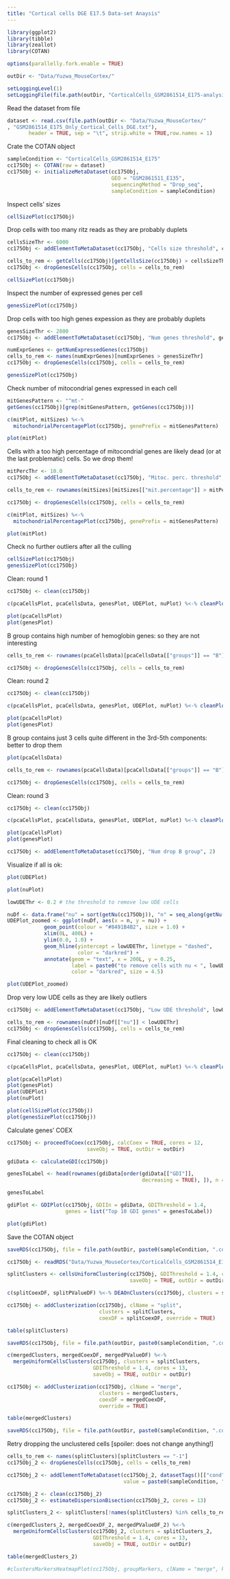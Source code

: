 ```yaml
---
title: "Cortical cells DGE E17.5 Data-set Anaysis"
---
```


```r
library(ggplot2)
library(tibble)
library(zeallot)
library(COTAN)

options(parallelly.fork.enable = TRUE)

outDir <- "Data/Yuzwa_MouseCortex/"

setLoggingLevel(1)
setLoggingFile(file.path(outDir, "CorticalCells_GSM2861514_E175-analysis.log"))
```

Read the dataset from file

```r
dataset <- read.csv(file.path(outDir <- "Data/Yuzwa_MouseCortex/"
, "GSM2861514_E175_Only_Cortical_Cells_DGE.txt"),
       header = TRUE, sep = "\t", strip.white = TRUE,row.names = 1)
```

Crate the COTAN object

```r
sampleCondition <- "CorticalCells_GSM2861514_E175"
cc175Obj <- COTAN(raw = dataset)
cc175Obj <- initializeMetaDataset(cc175Obj,
                                  GEO = "GSM2861511_E135",
                                  sequencingMethod = "Drop_seq",
                                  sampleCondition = sampleCondition)
```

Inspect cells' sizes

```r
cellSizePlot(cc175Obj)
```

Drop cells with too many ritz reads as they are probably duplets

```r
cellsSizeThr <- 6000
cc175Obj <- addElementToMetaDataset(cc175Obj, "Cells size threshold", cellsSizeThr)

cells_to_rem <- getCells(cc175Obj)[getCellsSize(cc175Obj) > cellsSizeThr]
cc175Obj <- dropGenesCells(cc175Obj, cells = cells_to_rem)

cellSizePlot(cc175Obj)
```

Inspect the number of expressed genes per cell

```r
genesSizePlot(cc175Obj)
```

Drop cells with too high genes expession as they are probably duplets

```r
genesSizeThr <- 2800
cc175Obj <- addElementToMetaDataset(cc175Obj, "Num genes threshold", genesSizeThr)

numExprGenes <- getNumExpressedGenes(cc175Obj)
cells_to_rem <- names(numExprGenes)[numExprGenes > genesSizeThr]
cc175Obj <- dropGenesCells(cc175Obj, cells = cells_to_rem)

genesSizePlot(cc175Obj)
```

Check number of mitocondrial genes expressed in each cell

```r
mitGenesPattern <- "^mt-"
getGenes(cc175Obj)[grep(mitGenesPattern, getGenes(cc175Obj))]

c(mitPlot, mitSizes) %<-%
  mitochondrialPercentagePlot(cc175Obj, genePrefix = mitGenesPattern)

plot(mitPlot)
```

Cells with a too high percentage of mitocondrial genes are likely dead (or at the last problematic) cells. So we drop them!

```r
mitPercThr <- 10.0
cc175Obj <- addElementToMetaDataset(cc175Obj, "Mitoc. perc. threshold", mitPercThr)

cells_to_rem <- rownames(mitSizes)[mitSizes[["mit.percentage"]] > mitPercThr]

cc175Obj <- dropGenesCells(cc175Obj, cells = cells_to_rem)

c(mitPlot, mitSizes) %<-%
  mitochondrialPercentagePlot(cc175Obj, genePrefix = mitGenesPattern)

plot(mitPlot)
```

Check no further outliers after all the culling

```r
cellSizePlot(cc175Obj)
genesSizePlot(cc175Obj)
```

Clean: round 1

```r
cc175Obj <- clean(cc175Obj)

c(pcaCellsPlot, pcaCellsData, genesPlot, UDEPlot, nuPlot) %<-% cleanPlots(cc175Obj)

plot(pcaCellsPlot)
plot(genesPlot)
```

B group contains high number of hemoglobin genes: so they are not interesting

```r
cells_to_rem <- rownames(pcaCellsData)[pcaCellsData[["groups"]] == "B"]

cc175Obj <- dropGenesCells(cc175Obj, cells = cells_to_rem)
```

Clean: round 2

```r
cc175Obj <- clean(cc175Obj)

c(pcaCellsPlot, pcaCellsData, genesPlot, UDEPlot, nuPlot) %<-% cleanPlots(cc175Obj)

plot(pcaCellsPlot)
plot(genesPlot)
```

B group contains just 3 cells quite different in the 3rd-5th components: better to drop them

```r
plot(pcaCellsData)

cells_to_rem <- rownames(pcaCellsData)[pcaCellsData[["groups"]] == "B"]

cc175Obj <- dropGenesCells(cc175Obj, cells = cells_to_rem)
```

Clean: round 3

```r
cc175Obj <- clean(cc175Obj)

c(pcaCellsPlot, pcaCellsData, genesPlot, UDEPlot, nuPlot) %<-% cleanPlots(cc175Obj)

plot(pcaCellsPlot)
plot(genesPlot)

cc175Obj <- addElementToMetaDataset(cc175Obj, "Num drop B group", 2)
```

Visualize if all is ok:

```r
plot(UDEPlot)

plot(nuPlot)

lowUDEThr <- 0.2 # the threshold to remove low UDE cells

nuDf <- data.frame("nu" = sort(getNu(cc175Obj)), "n" = seq_along(getNu(cc175Obj)))
UDEPlot_zoomed <- ggplot(nuDf, aes(x = n, y = nu)) +
            geom_point(colour = "#8491B4B2", size = 1.0) +
            xlim(0L, 400L) +
            ylim(0.0, 1.0) +
            geom_hline(yintercept = lowUDEThr, linetype = "dashed",
                       color = "darkred") +
            annotate(geom = "text", x = 200L, y = 0.25,
                     label = paste0("to remove cells with nu < ", lowUDEThr),
                     color = "darkred", size = 4.5)

plot(UDEPlot_zoomed)
```

Drop very low UDE cells as they are likely outliers

```r
cc175Obj <- addElementToMetaDataset(cc175Obj, "Low UDE threshold", lowUDEThr)

cells_to_rem <- rownames(nuDf)[nuDf[["nu"]] < lowUDEThr]
cc175Obj <- dropGenesCells(cc175Obj, cells = cells_to_rem)
```

Final cleaning to check all is OK

```r
cc175Obj <- clean(cc175Obj)

c(pcaCellsPlot, pcaCellsData, genesPlot, UDEPlot, nuPlot) %<-% cleanPlots(cc175Obj)

plot(pcaCellsPlot)
plot(genesPlot)
plot(UDEPlot)
plot(nuPlot)

plot(cellSizePlot(cc175Obj))
plot(genesSizePlot(cc175Obj))
```

Calculate genes' COEX

```r
cc175Obj <- proceedToCoex(cc175Obj, calcCoex = TRUE, cores = 12,
                          saveObj = TRUE, outDir = outDir)

gdiData <- calculateGDI(cc175Obj)

genesToLabel <- head(rownames(gdiData[order(gdiData[["GDI"]],
                                            decreasing = TRUE), ]), n = 10L)

genesToLabel

gdiPlot <- GDIPlot(cc175Obj, GDIIn = gdiData, GDIThreshold = 1.4,
                   genes = list("Top 10 GDI genes" = genesToLabel))

plot(gdiPlot)
```

Save the COTAN object

```r
saveRDS(cc175Obj, file = file.path(outDir, paste0(sampleCondition, ".cotan.RDS")))
```

```r
cc175Obj <- readRDS("Data/Yuzwa_MouseCortex/CorticalCells_GSM2861514_E175.cotan.RDS")
```

```r
splitClusters <- cellsUniformClustering(cc175Obj, GDIThreshold = 1.4, cores = 13,
                                        saveObj = TRUE, outDir = outDir)

c(splitCoexDF, splitPValueDF) %<-% DEAOnClusters(cc175Obj, clusters = splitClusters)

cc175Obj <- addClusterization(cc175Obj, clName = "split",
                              clusters = splitClusters,
                              coexDF = splitCoexDF, override = TRUE)

table(splitClusters)
```

```r
saveRDS(cc175Obj, file = file.path(outDir, paste0(sampleCondition, ".cotan.RDS")))
```

```r
c(mergedClusters, mergedCoexDF, mergedPValueDF) %<-%
  mergeUniformCellsClusters(cc175Obj, clusters = splitClusters,
                            GDIThreshold = 1.4, cores = 13,
                            saveObj = TRUE, outDir = outDir)

cc175Obj <- addClusterization(cc175Obj, clName = "merge",
                              clusters = mergedClusters,
                              coexDF = mergedCoexDF,
                              override = TRUE)

table(mergedClusters)
```

```r
saveRDS(cc175Obj, file = file.path(outDir, paste0(sampleCondition, ".cotan.RDS")))
```

Retry dropping the unclustered cells \[spoiler: does not change anything!\]

```r
cells_to_rem <- names(splitClusters)[splitClusters == "-1"]
cc175Obj_2 <- dropGenesCells(cc175Obj, cells = cells_to_rem)

cc175Obj_2 <- addElementToMetaDataset(cc175Obj_2, datasetTags()[["cond"]],
                                      value = paste0(sampleCondition, "_2"))

cc175Obj_2 <- clean(cc175Obj_2)
cc175Obj_2 <- estimateDispersionBisection(cc175Obj_2, cores = 13)

splitClusters_2 <- splitClusters[!names(splitClusters) %in% cells_to_rem]
```

```r
c(mergedClusters_2, mergedCoexDF_2, mergedPValueDF_2) %<-%
  mergeUniformCellsClusters(cc175Obj_2, clusters = splitClusters_2,
                            GDIThreshold = 1.4, cores = 13,
                            saveObj = TRUE, outDir = outDir)

table(mergedClusters_2)
```

```r
#clustersMarkersHeatmapPlot(cc175Obj, groupMarkers, clName = "merge", kCuts = 4)
```
